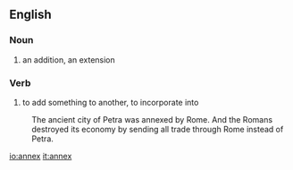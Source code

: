 ==English==
===Noun===
#an addition, an extension

===Verb===
#to add something to another, to incorporate into
:The ancient city of Petra was annexed by Rome. And the Romans destroyed its economy by sending all trade through Rome instead of Petra.

[[io:annex]]
[[it:annex]]